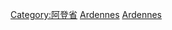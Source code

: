 {{Commons category|People of Ardennes}}

[[Category:阿登省|Category:阿登省]]
[[Category:各省法國人|Ardennes]]
[[Category:大東部大區人|Ardennes]]